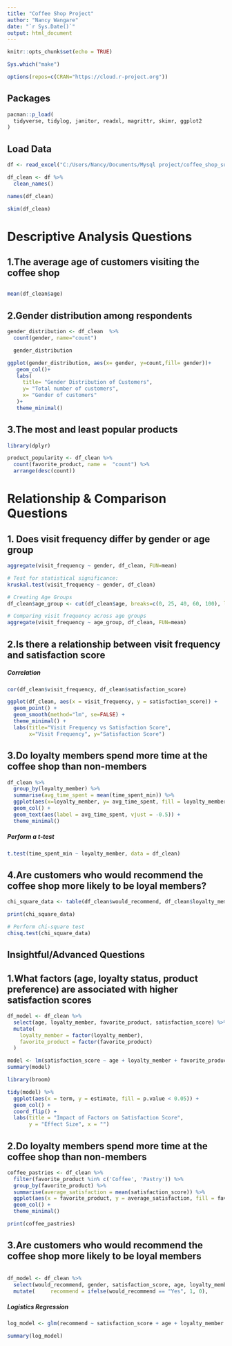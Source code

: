 ---
title: "Coffee Shop Project"
author: "Nancy Wangare"
date: "`r Sys.Date()`"
output: html_document
---

```{r setup, include=FALSE}
knitr::opts_chunk$set(echo = TRUE)
```

```{r}
Sys.which("make")
```

```{r}
options(repos=c(CRAN="https://cloud.r-project.org"))
```

## Packages

```{r}
pacman::p_load(
  tidyverse, tidylog, janitor, readxl, magrittr, skimr, ggplot2
)
```

## Load Data

```{r}
df <- read_excel("C:/Users/Nancy/Documents/Mysql project/coffee_shop_survey.xlsx")

```

```{r}

df_clean <- df %>%
  clean_names()

names(df_clean)
```

```{r}
skim(df_clean)
```

# Descriptive Analysis Questions

## 1.The average age of customers visiting the coffee shop

## 

```{r}
mean(df_clean$age)
```

## 2.Gender distribution among respondents

```{r}
gender_distribution <- df_clean  %>% 
  count(gender, name="count") 

  gender_distribution
```

```{r}
ggplot(gender_distribution, aes(x= gender, y=count,fill= gender))+
   geom_col()+
   labs(
     title= "Gender Distribution of Customers",
     y= "Total number of customers",
     x= "Gender of customers"
   )+
   theme_minimal()
```

## 3.The most and least popular products

```{r}
library(dplyr)
```

```{r}
product_popularity <- df_clean %>% 
  count(favorite_product, name =  "count") %>% 
  arrange(desc(count))
```

# Relationship & Comparison Questions

## 1. Does visit frequency differ by gender or age group

```{r}
aggregate(visit_frequency ~ gender, df_clean, FUN=mean)
```

```{r}
# Test for statistical significance:
kruskal.test(visit_frequency ~ gender, df_clean)
```

```{r}
# Creating Age Groups
df_clean$age_group <- cut(df_clean$age, breaks=c(0, 25, 40, 60, 100), labels=c("Young", "Middle-Aged", "Older", "Senior"))

```

```{r}
# Comparing visit frequency across age groups
aggregate(visit_frequency ~ age_group, df_clean, FUN=mean)
```

## 2.Is there a relationship between visit frequency and satisfaction score

##### Correlation

```{r}
cor(df_clean$visit_frequency, df_clean$satisfaction_score)
```

```{r}
ggplot(df_clean, aes(x = visit_frequency, y = satisfaction_score)) +
  geom_point() + 
  geom_smooth(method="lm", se=FALSE) + 
  theme_minimal() +
  labs(title="Visit Frequency vs Satisfaction Score",
       x="Visit Frequency", y="Satisfaction Score")
```

## 3.Do loyalty members spend more time at the coffee shop than non-members

```{r}
df_clean %>% 
  group_by(loyalty_member) %>% 
  summarise(avg_time_spent = mean(time_spent_min)) %>% 
  ggplot(aes(x=loyalty_member, y= avg_time_spent, fill = loyalty_member)) + 
  geom_col() +
  geom_text(aes(label = avg_time_spent, vjust = -0.5)) +
  theme_minimal()
```

##### Perform a t-test

```{r}
t.test(time_spent_min ~ loyalty_member, data = df_clean)
```

## 4.Are customers who would recommend the coffee shop more likely to be loyal members?

```{r}
chi_square_data <- table(df_clean$would_recommend, df_clean$loyalty_member)

print(chi_square_data)
```

```{r}
# Perform chi-square test
chisq.test(chi_square_data)
```

## Insightful/Advanced Questions

## 1.What factors (age, loyalty status, product preference) are associated with higher satisfaction scores

```{r}
df_model <- df_clean %>%
  select(age, loyalty_member, favorite_product, satisfaction_score) %>%
  mutate(
    loyalty_member = factor(loyalty_member),
    favorite_product = factor(favorite_product)
  )
```

```{r}
model <- lm(satisfaction_score ~ age + loyalty_member + favorite_product, data = df_model)
summary(model)
```

```{r}
library(broom)
```

```{r}
tidy(model) %>% 
  ggplot(aes(x = term, y = estimate, fill = p.value < 0.05)) +
  geom_col() +
  coord_flip() +
  labs(title = "Impact of Factors on Satisfaction Score",
       y = "Effect Size", x = "")
```

## 2.Do loyalty members spend more time at the coffee shop than non-members

```{r}
coffee_pastries <- df_clean %>% 
  filter(favorite_product %in% c('Coffee', 'Pastry')) %>% 
  group_by(favorite_product) %>% 
  summarise(average_satisfaction = mean(satisfaction_score)) %>% 
  ggplot(aes(x = favorite_product, y = average_satisfaction, fill = favorite_product)) +
  geom_col() +
  theme_minimal()
```

```{r}
print(coffee_pastries)
```

## 3.Are customers who would recommend the coffee shop more likely to be loyal members

```         
```

```{r}
df_model <- df_clean %>%   
  select(would_recommend, gender, satisfaction_score, age, loyalty_member,           visit_frequency) %>%   
  mutate(     recommend = ifelse(would_recommend == "Yes", 1, 0),         loyalty_member = as.factor(loyalty_member),gender = as.factor(gender)   ) %>%   drop_na()
```

##### Logistics Regression

```{r}
log_model <- glm(recommend ~ satisfaction_score + age + loyalty_member + visit_frequency + gender, data = df_model, family = "binomial")

summary(log_model)
```

```{r}

```
